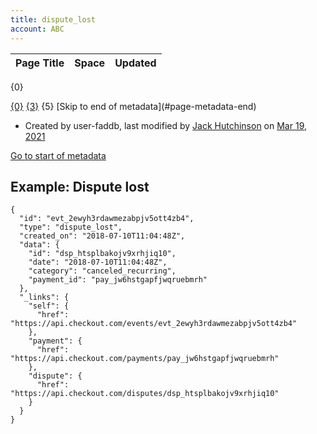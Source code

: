 ```yaml
---
title: dispute_lost
account: ABC
---
```


<table class="aui"> <thead> <tr class="header"> <th class="search-result-title">Page Title</th> <th class="search-result-space">Space</th> <th class="search-result-date">Updated</th> </tr> </thead> </table> <p class="search-result-count">{0}</p> <tr class="search-result"> <td class="search-result-title"><a href="{1}" class="content-type-{2}"><span>{0}</span></a></td> <td class="search-result-space"><a class="space" href="/display/{4}/" title="{3}">{3}</a></td> <td class="search-result-date"><span class="date" title="{6}">{5}</span></td> </tr> [Skip to end of metadata](#page-metadata-end)

*   Created by user-faddb, last modified by [Jack Hutchinson](    /display/~jack.hutchinson
    ) on [Mar 19, 2021](/pages/diffpagesbyversion.action?pageId=2785560&selectedPageVersions=1&selectedPageVersions=2 "Show changes")

[Go to start of metadata](#page-metadata-start)

Example: Dispute lost
---------------------

    {
      "id": "evt_2ewyh3rdawmezabpjv5ott4zb4",
      "type": "dispute_lost",
      "created_on": "2018-07-10T11:04:48Z",
      "data": {
        "id": "dsp_htsplbakojv9xrhjiq10",
        "date": "2018-07-10T11:04:48Z",
        "category": "canceled_recurring",
        "payment_id": "pay_jw6hstgapfjwqruebmrh"
      },
      "_links": {
        "self": {
          "href": "https://api.checkout.com/events/evt_2ewyh3rdawmezabpjv5ott4zb4"
        },
        "payment": {
          "href": "https://api.checkout.com/payments/pay_jw6hstgapfjwqruebmrh"
        },
        "dispute": {
          "href": "https://api.checkout.com/disputes/dsp_htsplbakojv9xrhjiq10"
        }
      }
    }
